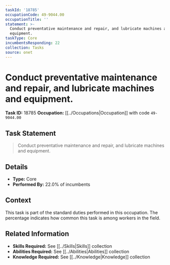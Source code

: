 ```yaml
---
taskId: '18785'
occupationCode: 49-9044.00
occupationTitle: ''
statement: >-
  Conduct preventative maintenance and repair, and lubricate machines and
  equipment.
taskType: Core
incumbentsResponding: 22
collection: Tasks
source: onet
---
```

# Conduct preventative maintenance and repair, and lubricate machines and equipment.

**Task ID:** 18785
**Occupation:** [[../Occupations|Occupation]] with code `49-9044.00`

## Task Statement

> Conduct preventative maintenance and repair, and lubricate machines and equipment.

## Details

- **Type:** Core
- **Performed By:** 22.0% of incumbents

## Context

This task is part of the standard duties performed in this occupation. The percentage indicates how common this task is among workers in the field.

## Related Information

- **Skills Required:** See [[../Skills|Skills]] collection
- **Abilities Required:** See [[../Abilities|Abilities]] collection
- **Knowledge Required:** See [[../Knowledge|Knowledge]] collection
